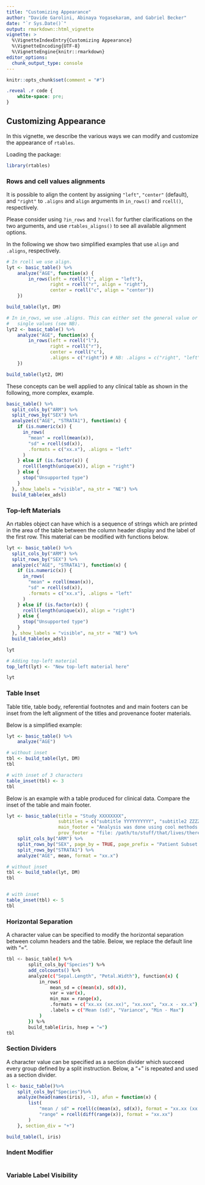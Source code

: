 ```yaml
---
title: "Customizing Appearance"
author: "Davide Garolini, Abinaya Yogasekaram, and Gabriel Becker"
date: "`r Sys.Date()`"
output: rmarkdown::html_vignette
vignette: >
  %\VignetteIndexEntry{Customizing Appearance}
  %\VignetteEncoding{UTF-8}
  %\VignetteEngine{knitr::rmarkdown}
editor_options: 
  chunk_output_type: console
---
```



```r
knitr::opts_chunk$set(comment = "#")
```

```css
.reveal .r code {
    white-space: pre;
}
```

## Customizing Appearance

In this vignette, we describe the various ways we can modify and customize the appearance of `rtables`.

Loading the package:
```r
library(rtables)
```

### Rows and cell values alignments

It is possible to align the content by assigning `"left"`, `"center"` (default), and `"right"` to `.aligns` and `align` arguments in `in_rows()` and `rcell()`, respectively.

Please consider using `?in_rows` and `?rcell` for further clarifications on the two arguments, and use `rtables_aligns()` to see all available alignment options.

In the following we show two simplified examples that use `align` and `.aligns`, respectively.

```r
# In rcell we use align.
lyt <- basic_table() %>%
    analyze("AGE", function(x) {
        in_rows(left = rcell("l", align = "left"),
                right = rcell("r", align = "right"),
                center = rcell("c", align = "center"))
    })

build_table(lyt, DM)
```

```r
# In in_rows, we use .aligns. This can either set the general value or the
#   single values (see NB).
lyt2 <- basic_table() %>%
    analyze("AGE", function(x) {
        in_rows(left = rcell("l"),
                right = rcell("r"),
                center = rcell("c"),
                .aligns = c("right")) # NB: .aligns = c("right", "left", "center")
    })

build_table(lyt2, DM)
```

These concepts can be well applied to any clinical table as shown in the following, more complex, example.

```r
basic_table() %>%
  split_cols_by("ARM") %>%
  split_rows_by("SEX") %>%
  analyze(c("AGE", "STRATA1"), function(x) {
    if (is.numeric(x)) {
      in_rows(
        "mean" = rcell(mean(x)),
        "sd" = rcell(sd(x)),
        .formats = c("xx.x"), .aligns = "left"
      )
    } else if (is.factor(x)) {
      rcell(length(unique(x)), align = "right")
    } else {
      stop("Unsupported type")
    }
  }, show_labels = "visible", na_str = "NE") %>%
  build_table(ex_adsl)
```

### Top-left Materials

An rtables object can have \emph{top left material} which is a sequence of strings which are printed in the area of the table between the column header display
and the label of the first row.  This material can be modified with functions below.

```r
lyt <- basic_table() %>%
  split_cols_by("ARM") %>%
  split_rows_by("SEX") %>%
  analyze(c("AGE", "STRATA1"), function(x) {
    if (is.numeric(x)) {
      in_rows(
        "mean" = rcell(mean(x)),
        "sd" = rcell(sd(x)),
        .formats = c("xx.x"), .aligns = "left"
      )
    } else if (is.factor(x)) {
      rcell(length(unique(x)), align = "right")
    } else {
      stop("Unsupported type")
    }
  }, show_labels = "visible", na_str = "NE") %>%
  build_table(ex_adsl)

lyt

# Adding top-left material
top_left(lyt) <- "New top-left material here"

lyt
```


### Table Inset

Table title, table body, referential footnotes and and main footers can be inset from the left alignment of the titles and provenance footer materials.

Below is a simplified example:

```r
lyt <- basic_table() %>%
    analyze("AGE")

# without inset
tbl <- build_table(lyt, DM)
tbl

# with inset of 3 characters
table_inset(tbl) <- 3
tbl

```

Below is an example with a table produced for clinical data. Compare the inset of the table and main footer.

```r
lyt <- basic_table(title = "Study XXXXXXXX",
                   subtitles = c("subtitle YYYYYYYYYY", "subtitle2 ZZZZZZZZZ"),
                   main_footer = "Analysis was done using cool methods that are correct",
                   prov_footer = "file: /path/to/stuff/that/lives/there HASH:1ac41b242a") %>%
    split_cols_by("ARM") %>%
    split_rows_by("SEX", page_by = TRUE, page_prefix = "Patient Subset - Gender", split_fun = drop_split_levels) %>%
    split_rows_by("STRATA1") %>%
    analyze("AGE", mean, format = "xx.x")

# without inset
tbl <- build_table(lyt, DM)
tbl


# with inset
table_inset(tbl) <- 5
tbl
```


### Horizontal Separation
A character value can be specified to modify the horizontal separation between column headers and the table. Below, we replace the default line with "=".
```bash
tbl <- basic_table() %>%
        split_cols_by("Species") %>%
        add_colcounts() %>%
        analyze(c("Sepal.Length", "Petal.Width"), function(x) {
            in_rows(
                mean_sd = c(mean(x), sd(x)),
                var = var(x),
                min_max = range(x),
                .formats = c("xx.xx (xx.xx)", "xx.xxx", "xx.x - xx.x"),
                .labels = c("Mean (sd)", "Variance", "Min - Max")
            )
        }) %>%
        build_table(iris, hsep = "=")
tbl
```

### Section Dividers

A character value can be specified as a section divider which succeed every group defined by a split instruction. Below, a "+" is repeated and used as a section divider.

```r
l <- basic_table()%>%
    split_cols_by("Species")%>%
    analyze(head(names(iris), -1), afun = function(x) {
        list(
            "mean / sd" = rcell(c(mean(x), sd(x)), format = "xx.xx (xx.xx)"),
            "range" = rcell(diff(range(x)), format = "xx.xx")
        )
    }, section_div = "+")

build_table(l, iris)
```

### Indent Modifier

```r

```



### Variable Label Visibility

```r

```

